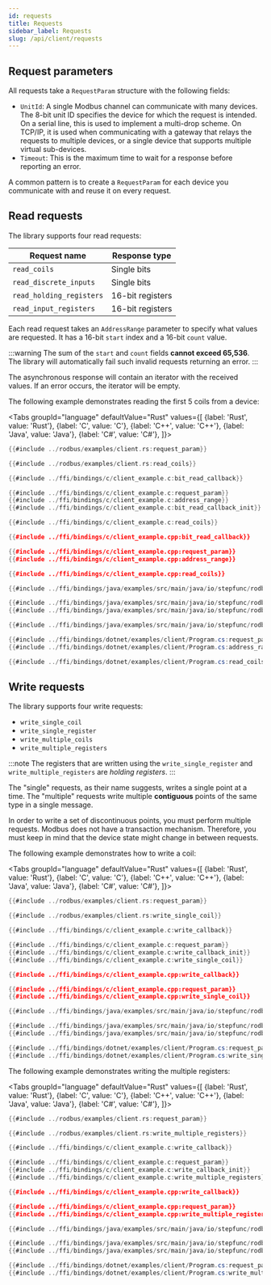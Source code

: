 ```yaml
---
id: requests
title: Requests
sidebar_label: Requests
slug: /api/client/requests
---
```



## Request parameters

All requests take a `RequestParam` structure with the following fields:

- `UnitId`: A single Modbus channel can communicate with many devices. The 8-bit unit
  ID specifies the device for which the request is intended. On a serial line, this is used
  to implement a multi-drop scheme. On TCP/IP, it is used when communicating with
  a gateway that relays the requests to multiple devices, or a single device that supports
  multiple virtual sub-devices.
- `Timeout`: This is the maximum time to wait for a response before reporting an error.

A common pattern is to create a `RequestParam` for each device you communicate with
and reuse it on every request.

## Read requests

The library supports four read requests:

| Request name             | Response type    |
| ------------------------ | ---------------- |
| `read_coils`             | Single bits      |
| `read_discrete_inputs`   | Single bits      |
| `read_holding_registers` | 16-bit registers |
| `read_input_registers`   | 16-bit registers |

Each read request takes an `AddressRange` parameter to specify what values are requested.
It has a 16-bit `start` index and a 16-bit `count` value.

:::warning
The sum of the `start` and `count` fields **cannot exceed 65,536**. The library will automatically fail such invalid requests
returning an error.
:::

The asynchronous response will contain an iterator with the received values. If an error occurs, the iterator will be empty.

The following example demonstrates reading the first 5 coils from a device:

<Tabs
groupId="language"
defaultValue="Rust"
values={[
{label: 'Rust', value: 'Rust'},
{label: 'C', value: 'C'},
{label: 'C++', value: 'C++'},
{label: 'Java', value: 'Java'},
{label: 'C#', value: 'C#'},
]}>
<TabItem value="Rust">

```rust
{{#include ../rodbus/examples/client.rs:request_param}}

{{#include ../rodbus/examples/client.rs:read_coils}}
```

</TabItem>
<TabItem value="C">

```c
{{#include ../ffi/bindings/c/client_example.c:bit_read_callback}}

{{#include ../ffi/bindings/c/client_example.c:request_param}}
{{#include ../ffi/bindings/c/client_example.c:address_range}}
{{#include ../ffi/bindings/c/client_example.c:bit_read_callback_init}}

{{#include ../ffi/bindings/c/client_example.c:read_coils}}
```

</TabItem>
<TabItem value="C++">

```cpp
{{#include ../ffi/bindings/c/client_example.cpp:bit_read_callback}}

{{#include ../ffi/bindings/c/client_example.cpp:request_param}}
{{#include ../ffi/bindings/c/client_example.cpp:address_range}}

{{#include ../ffi/bindings/c/client_example.cpp:read_coils}}
```

</TabItem>
<TabItem value="Java">

```java
{{#include ../ffi/bindings/java/examples/src/main/java/io/stepfunc/rodbus/examples/ClientExample.java:handle_bit_result}}

{{#include ../ffi/bindings/java/examples/src/main/java/io/stepfunc/rodbus/examples/ClientExample.java:request_param}}
{{#include ../ffi/bindings/java/examples/src/main/java/io/stepfunc/rodbus/examples/ClientExample.java:address_range}}

{{#include ../ffi/bindings/java/examples/src/main/java/io/stepfunc/rodbus/examples/ClientExample.java:read_coils}}
```

</TabItem>
<TabItem value="C#">

```csharp
{{#include ../ffi/bindings/dotnet/examples/client/Program.cs:request_param}}
{{#include ../ffi/bindings/dotnet/examples/client/Program.cs:address_range}}

{{#include ../ffi/bindings/dotnet/examples/client/Program.cs:read_coils}}
```

</TabItem>
</Tabs>

## Write requests

The library supports four write requests:

- `write_single_coil`
- `write_single_register`
- `write_multiple_coils`
- `write_multiple_registers`

:::note
The registers that are written using the `write_single_register` and `write_multiple_registers`
are *holding registers*.
:::

The "single" requests, as their name suggests, writes a single point at a time.
The "multiple" requests write multiple **contiguous** points of the same type in a single message.

In order to write a set of discontinuous points, you must perform multiple requests. Modbus does
not have a transaction mechanism. Therefore, you must keep in mind that the device state
might change in between requests.

The following example demonstrates how to write a coil:

<Tabs
groupId="language"
defaultValue="Rust"
values={[
{label: 'Rust', value: 'Rust'},
{label: 'C', value: 'C'},
{label: 'C++', value: 'C++'},
{label: 'Java', value: 'Java'},
{label: 'C#', value: 'C#'},
]}>
<TabItem value="Rust">

```rust
{{#include ../rodbus/examples/client.rs:request_param}}

{{#include ../rodbus/examples/client.rs:write_single_coil}}
```

</TabItem>
<TabItem value="C">

```c
{{#include ../ffi/bindings/c/client_example.c:write_callback}}

{{#include ../ffi/bindings/c/client_example.c:request_param}}
{{#include ../ffi/bindings/c/client_example.c:write_callback_init}}
{{#include ../ffi/bindings/c/client_example.c:write_single_coil}}
```

</TabItem>
<TabItem value="C++">

```cpp
{{#include ../ffi/bindings/c/client_example.cpp:write_callback}}

{{#include ../ffi/bindings/c/client_example.cpp:request_param}}
{{#include ../ffi/bindings/c/client_example.cpp:write_single_coil}}
```

</TabItem>
<TabItem value="Java">

```java
{{#include ../ffi/bindings/java/examples/src/main/java/io/stepfunc/rodbus/examples/ClientExample.java:handle_write_result}}

{{#include ../ffi/bindings/java/examples/src/main/java/io/stepfunc/rodbus/examples/ClientExample.java:request_param}}
{{#include ../ffi/bindings/java/examples/src/main/java/io/stepfunc/rodbus/examples/ClientExample.java:write_single_coil}}
```

</TabItem>
<TabItem value="C#">

```csharp
{{#include ../ffi/bindings/dotnet/examples/client/Program.cs:request_param}}
{{#include ../ffi/bindings/dotnet/examples/client/Program.cs:write_single_coil}}
```

</TabItem>
</Tabs>

The following example demonstrates writing the multiple registers:

<Tabs
groupId="language"
defaultValue="Rust"
values={[
{label: 'Rust', value: 'Rust'},
{label: 'C', value: 'C'},
{label: 'C++', value: 'C++'},
{label: 'Java', value: 'Java'},
{label: 'C#', value: 'C#'},
]}>
<TabItem value="Rust">

```rust
{{#include ../rodbus/examples/client.rs:request_param}}

{{#include ../rodbus/examples/client.rs:write_multiple_registers}}
```

</TabItem>
<TabItem value="C">

```c
{{#include ../ffi/bindings/c/client_example.c:write_callback}}

{{#include ../ffi/bindings/c/client_example.c:request_param}}
{{#include ../ffi/bindings/c/client_example.c:write_callback_init}}
{{#include ../ffi/bindings/c/client_example.c:write_multiple_registers}}
```

</TabItem>
<TabItem value="C++">

```cpp
{{#include ../ffi/bindings/c/client_example.cpp:write_callback}}

{{#include ../ffi/bindings/c/client_example.cpp:request_param}}
{{#include ../ffi/bindings/c/client_example.cpp:write_multiple_registers}}
```

</TabItem>
<TabItem value="Java">

```java
{{#include ../ffi/bindings/java/examples/src/main/java/io/stepfunc/rodbus/examples/ClientExample.java:handle_write_result}}

{{#include ../ffi/bindings/java/examples/src/main/java/io/stepfunc/rodbus/examples/ClientExample.java:request_param}}
{{#include ../ffi/bindings/java/examples/src/main/java/io/stepfunc/rodbus/examples/ClientExample.java:write_multiple_registers}}
```

</TabItem>
<TabItem value="C#">

```csharp
{{#include ../ffi/bindings/dotnet/examples/client/Program.cs:request_param}}
{{#include ../ffi/bindings/dotnet/examples/client/Program.cs:write_multiple_registers}}
```

</TabItem>
</Tabs>
